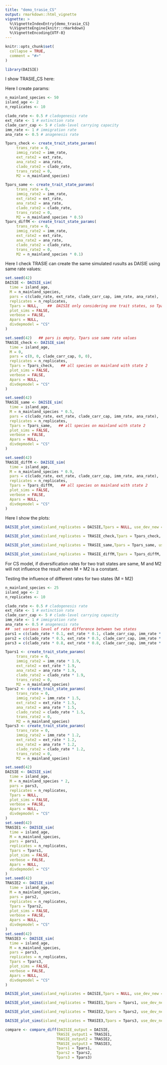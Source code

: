 ```yaml
---
title: "demo_trasie_CS"
output: rmarkdown::html_vignette
vignette: >
  %\VignetteIndexEntry{demo_trasie_CS}
  %\VignetteEngine{knitr::rmarkdown}
  %\VignetteEncoding{UTF-8}
---
```


```r
knitr::opts_chunk$set(
  collapse = TRUE,
  comment = "#>"
)
```

```r
library(DAISIE)

```
I show TRASIE_CS here:


Here I create params:

```r
n_mainland_species <- 50
island_age <- 2
n_replicates <- 10

clado_rate <- 0.5 # cladogenesis rate
ext_rate <- 1 # extinction rate
clade_carr_cap <- 5 # clade-level carrying capacity
imm_rate <- 1 # immigration rate
ana_rate <- 0.5 # anagenesis rate

Tpars_check <- create_trait_state_params(
     trans_rate = 0,
     immig_rate2 = imm_rate,
     ext_rate2 = ext_rate,
     ana_rate2 = ana_rate,
     clado_rate2 = clado_rate,
     trans_rate2 = 0,
     M2 = n_mainland_species)

Tpars_same <- create_trait_state_params(
     trans_rate = 0,
     immig_rate2 = imm_rate,
     ext_rate2 = ext_rate,
     ana_rate2 = ana_rate,
     clado_rate2 = clado_rate,
     trans_rate2 = 0,
     M2 = n_mainland_species * 0.5)
Tpars_diffM <- create_trait_state_params(
     trans_rate = 0,
     immig_rate2 = imm_rate,
     ext_rate2 = ext_rate,
     ana_rate2 = ana_rate,
     clado_rate2 = clado_rate,
     trans_rate2 = 0,
     M2 = n_mainland_species * 0.1)
```

Here I check TRASIE can create the same simulated rusults as DAISIE using same rate values:

```r
set.seed(42)
DAISIE <- DAISIE_sim( 
  time = island_age,
  M = n_mainland_species, 
  pars = c(clado_rate, ext_rate, clade_carr_cap, imm_rate, ana_rate),
  replicates = n_replicates,
  Tpars = NULL,    ##  DAISIE only considering one trait states, so Tpars = NULL
  plot_sims = FALSE,
  verbose = FALSE,
  Apars = NULL,
  divdepmodel = "CS"
)

set.seed(42)   ## pars is empty, Tpars use same rate values
TRASIE_check <- DAISIE_sim( 
  time = island_age,
  M = 0, 
  pars = c(0, 0, clade_carr_cap, 0, 0),
  replicates = n_replicates,
  Tpars = Tpars_check,   ## all species on mainland with state 2
  plot_sims = FALSE,
  verbose = FALSE,
  Apars = NULL,
  divdepmodel = "CS"
)

set.seed(42)
TRASIE_same <- DAISIE_sim( 
  time = island_age,
  M = n_mainland_species * 0.5, 
  pars = c(clado_rate, ext_rate, clade_carr_cap, imm_rate, ana_rate),
  replicates = n_replicates,
  Tpars = Tpars_same,   ## all species on mainland with state 2
  plot_sims = FALSE,
  verbose = FALSE,
  Apars = NULL,
  divdepmodel = "CS"
)

set.seed(42)
TRASIE_diffM <- DAISIE_sim( 
  time = island_age,
  M = n_mainland_species * 0.9, 
  pars = c(clado_rate, ext_rate, clade_carr_cap, imm_rate, ana_rate),
  replicates = n_replicates,
  Tpars = Tpars_diffM,   ## all species on mainland with state 2
  plot_sims = FALSE,
  verbose = FALSE,
  Apars = NULL,
  divdepmodel = "CS"
)
```
Here I show the plots:

```r
DAISIE_plot_sims(island_replicates = DAISIE,Tpars = NULL, use_dev_new = FALSE)
```
```r
DAISIE_plot_sims(island_replicates = TRASIE_check,Tpars = Tpars_check, use_dev_new = FALSE)
```
```r
DAISIE_plot_sims(island_replicates = TRASIE_same,Tpars = Tpars_same, use_dev_new = FALSE)
```

```r
DAISIE_plot_sims(island_replicates = TRASIE_diffM,Tpars = Tpars_diffM, use_dev_new = FALSE)
```


For CS model, if diversification rates for two trait states are same, M and M2 will not influence the result when M + M2 is a constant.

Testing the influence of different rates for two states (M = M2)

```r
n_mainland_species <- 25
island_age <- 2
n_replicates <- 10

clado_rate <- 0.5 # cladogenesis rate
ext_rate <- 1 # extinction rate
clade_carr_cap <- 5 # clade-level carrying capacity
imm_rate <- 1 # immigration rate
ana_rate <- 0.5 # anagenesis rate
##  set various level of rate difference between two states
pars1 = c(clado_rate * 0.1, ext_rate * 0.1, clade_carr_cap, imm_rate * 0.1, ana_rate * 0.1)  ## great difference 
pars2 = c(clado_rate * 0.5, ext_rate * 0.5, clade_carr_cap, imm_rate * 0.5, ana_rate * 0.5)  ## median difference
pars3 = c(clado_rate * 0.8, ext_rate * 0.8, clade_carr_cap, imm_rate * 0.8, ana_rate * 0.8)  ## slight difference

Tpars1 <- create_trait_state_params(
     trans_rate = 0,
     immig_rate2 = imm_rate * 1.9,
     ext_rate2 = ext_rate * 1.9,
     ana_rate2 = ana_rate * 1.9,
     clado_rate2 = clado_rate * 1.9,
     trans_rate2 = 0,
     M2 = n_mainland_species)
Tpars2 <- create_trait_state_params(
     trans_rate = 0,
     immig_rate2 = imm_rate * 1.5,
     ext_rate2 = ext_rate * 1.5,
     ana_rate2 = ana_rate * 1.5,
     clado_rate2 = clado_rate * 1.5,
     trans_rate2 = 0,
     M2 = n_mainland_species)
Tpars3 <- create_trait_state_params(
     trans_rate = 0,
     immig_rate2 = imm_rate * 1.2,
     ext_rate2 = ext_rate * 1.2,
     ana_rate2 = ana_rate * 1.2,
     clado_rate2 = clado_rate * 1.2,
     trans_rate2 = 0,
     M2 = n_mainland_species)

set.seed(42)
DAISIE <- DAISIE_sim( 
  time = island_age,
  M = n_mainland_species * 2, 
  pars = pars3,
  replicates = n_replicates,
  Tpars = NULL,
  plot_sims = FALSE,
  verbose = FALSE,
  Apars = NULL,
  divdepmodel = "CS"
)
set.seed(42)
TRASIE1 <- DAISIE_sim( 
  time = island_age,
  M = n_mainland_species, 
  pars = pars1,
  replicates = n_replicates,
  Tpars = Tpars1,
  plot_sims = FALSE,
  verbose = FALSE,
  Apars = NULL,
  divdepmodel = "CS"
)
set.seed(42)
TRASIE2 <- DAISIE_sim( 
  time = island_age,
  M = n_mainland_species, 
  pars = pars2,
  replicates = n_replicates,
  Tpars = Tpars2,
  plot_sims = FALSE,
  verbose = FALSE,
  Apars = NULL,
  divdepmodel = "CS"
)
set.seed(42)
TRASIE3 <- DAISIE_sim( 
  time = island_age,
  M = n_mainland_species, 
  pars = pars3,
  replicates = n_replicates,
  Tpars = Tpars3,
  plot_sims = FALSE,
  verbose = FALSE,
  Apars = NULL,
  divdepmodel = "CS"
)


```


```r
DAISIE_plot_sims(island_replicates = DAISIE,Tpars = NULL, use_dev_new = FALSE)
```

```r
DAISIE_plot_sims(island_replicates = TRASIE1,Tpars = Tpars1, use_dev_new = FALSE)
```

```r
DAISIE_plot_sims(island_replicates = TRASIE2,Tpars = Tpars2, use_dev_new = FALSE)
```

```r
DAISIE_plot_sims(island_replicates = TRASIE3,Tpars = Tpars3, use_dev_new = FALSE)
```
```r
compare <- compare_diff(DAISIE_output = DAISIE,
                       TRASIE_output1 = TRASIE1,
                       TRASIE_output2 = TRASIE2,
                       TRASIE_output3 = TRASIE3,
                       Tpars1 = Tpars1,
                       Tpars2 = Tpars2,
                       Tpars3 = Tpars3)
```






